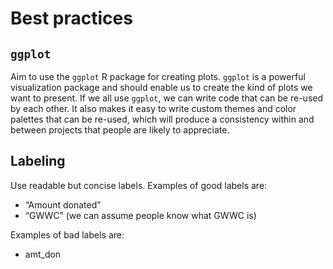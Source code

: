 # Best practices

## `ggplot`

Aim to use the `ggplot` R package for creating plots. `ggplot` is a powerful visualization package and should enable us to create the kind of plots we want to present. If we all use `ggplot`, we can write code that can be re-used by each other. It also makes it easy to write custom themes and color palettes that can be re-used, which will produce a consistency within and between projects that people are likely to appreciate.

## Labeling

Use readable but concise labels. Examples of good labels are:

- "Amount donated"
- "GWWC" (we can assume people know what GWWC is)

Examples of bad labels are:

- amt_don
